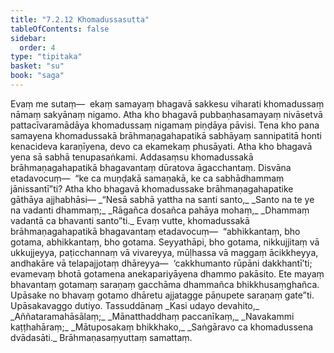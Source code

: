 ```yaml
---
title: "7.2.12 Khomadussasutta"
tableOfContents: false
sidebar:
  order: 4
type: "tipitaka"
basket: "su"
book: "saga"
---
```



<DynamicBreadcrumb />

<Division number="208" book="saga" bookNo="12" page="185">

<Paragraph number="1293" book="saga">
Evaṃ me sutaṃ—  ekaṃ samayaṃ bhagavā sakkesu viharati khomadussaṃ nāmaṃ sakyānaṃ nigamo. Atha kho bhagavā pubbaṇhasamayaṃ nivāsetvā pattacīvaramādāya khomadussaṃ nigamaṃ piṇḍāya pāvisi. Tena kho pana samayena khomadussakā brāhmaṇagahapatikā sabhāyaṃ sannipatitā honti kenacideva karaṇīyena, devo ca ekamekaṃ phusāyati. Atha kho bhagavā yena sā sabhā tenupasaṅkami. Addasaṃsu khomadussakā brāhmaṇagahapatikā bhagavantaṃ dūratova āgacchantaṃ. Disvāna etadavocuṃ—  “ke ca muṇḍakā samaṇakā, ke ca sabhādhammaṃ jānissantī”ti? Atha kho bhagavā khomadussake brāhmaṇagahapatike gāthāya ajjhabhāsi—
</Paragraph>

<Paragraph number="1294" type="verses" book="saga">
_“Nesā sabhā yattha na santi santo,_  
_Santo na te ye na vadanti dhammaṃ;_  
_Rāgañca dosañca pahāya mohaṃ,_  
_Dhammaṃ vadantā ca bhavanti santo”ti._  

</Paragraph>

<Paragraph number="1295" book="saga">
Evaṃ vutte, khomadussakā brāhmaṇagahapatikā bhagavantaṃ etadavocuṃ—  “abhikkantaṃ, bho gotama, abhikkantaṃ, bho gotama. Seyyathāpi, bho gotama, nikkujjitaṃ vā ukkujjeyya, paṭicchannaṃ vā vivareyya, mūḷhassa vā maggaṃ ācikkheyya, andhakāre vā telapajjotaṃ dhāreyya—  ‘cakkhumanto rūpāni dakkhantī’ti; evamevaṃ bhotā gotamena anekapariyāyena dhammo pakāsito. Ete mayaṃ bhavantaṃ gotamaṃ saraṇaṃ gacchāma dhammañca bhikkhusaṃghañca. Upāsake no bhavaṃ gotamo dhāretu ajjatagge pāṇupete saraṇaṃ gate”ti.

</Paragraph>
</Division>

<Paragraph number="1296" type="center" book="saga">
Upāsakavaggo dutiyo.



</Paragraph>

<Paragraph number="1297" type="center" book="saga">
Tassuddānaṃ


</Paragraph>

<Paragraph number="1298" type="verses" book="saga">
_Kasi udayo devahito,_  
_Aññataramahāsālaṃ;_  
_Mānatthaddhaṃ paccanīkaṃ,_  
_Navakammi kaṭṭhahāraṃ;_  
_Mātuposakaṃ bhikkhako,_  
_Saṅgāravo ca khomadussena dvādasāti._  


</Paragraph>

<Paragraph number="1299" type="center" book="saga">
Brāhmaṇasaṃyuttaṃ samattaṃ.
</Paragraph>